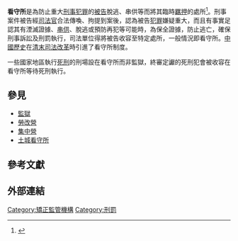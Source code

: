 '''看守所'''是為防止重大[[犯罪|刑事犯罪]]的[[被告|被告]]脫逃、串供等而將其臨時[[羈押|羈押]]的處所<ref>{{Cite web |url=http://www.tpd.moj.gov.tw/ct.asp?xItem=1465&CtNode=4719&mp=076 |title=看守所歷史沿革 |access-date=2015-02-11 |archive-url=https://web.archive.org/web/20090101235432/http://www.tpd.moj.gov.tw/ct.asp?xItem=1465&CtNode=4719&mp=076 |archive-date=2009-01-01 |dead-url=yes }}</ref>。刑事案件被告經[[司法官|司法官]]合法傳喚、拘提到案後，認為被告[[犯罪|犯罪]]嫌疑重大，而且有事實足認其有湮滅證據、[[串供|串供]]、脫逃或預防再犯等可能時，為保全證據，防止逃亡，確保刑事訴訟及刑罰執行，司法單位得將被告收容至特定處所，一般情況即看守所。[[中國歷史|中國歷史]]在[[清朝|清末]][[中国司法|司法改革]]時引進了看守所制度。

一些國家地區執行[[死刑|死刑]]的刑場設在看守所而非監獄，終審定讞的死刑犯會被收容在看守所等待死刑執行。

==參見==
*[[監獄|監獄]]
*[[勞改營|勞改營]]
*[[集中營|集中營]]
*[[土城看守所|土城看守所]]

== 參考文獻 ==
{{reflist}}

== 外部連結 ==
{{Wikisourceshas|監獄組織通則|監獄行刑法|中华人民共和国监狱法}}
{{Wikisourceshas|Category:法務部矯正署|法務部矯正署組織法}}


[[Category:矯正監管機構|Category:矯正監管機構]]
[[Category:刑罰|Category:刑罰]]